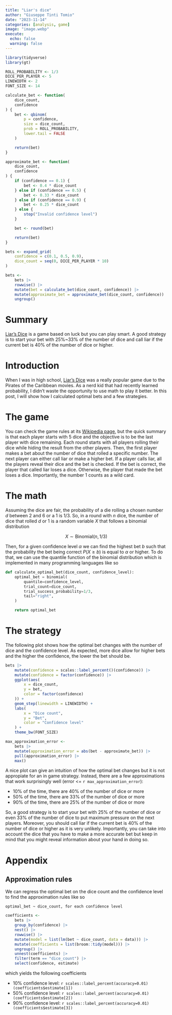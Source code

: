 ```yaml
---
title: "Liar's dice"
author: "Giuseppe Tinti Tomio"
date: "2023-11-14"
categories: [analysis, game]
image: "image.webp"
execute:
  echo: false
  warning: false
---
```


```r
library(tidyverse)
library(gt)
```

```r
ROLL_PROBABILITY <- 1/3
DICE_PER_PLAYER <- 5
LINEWIDTH <- 2
FONT_SIZE <- 14
```

```r
calculate_bet <- function(
    dice_count,
    confidence
) {
    bet <- qbinom(
        p = confidence,
        size = dice_count,
        prob = ROLL_PROBABILITY,
        lower.tail = FALSE
    )

    return(bet)
}

approximate_bet <- function(
    dice_count,
    confidence
) {
    if (confidence == 0.1) {
        bet <- 0.4 * dice_count
    } else if (confidence == 0.5) {
        bet <- 0.33 * dice_count
    } else if (confidence == 0.9) {
        bet <- 0.25 * dice_count
    } else {
        stop("Invalid confidence level")
    }

    bet <- round(bet)

    return(bet)
}
```

```r
bets <- expand_grid(
    confidence = c(0.1, 0.5, 0.9),
    dice_count = seq(0, DICE_PER_PLAYER * 10)
)

bets <-
    bets |>
    rowwise() |>
    mutate(bet = calculate_bet(dice_count, confidence)) |>
    mutate(approximate_bet = approximate_bet(dice_count, confidence)) |>
    ungroup()
```

# Summary

[Liar's Dice](https://en.wikipedia.org/wiki/Liar%27s_dice) is a game based on luck but you can play smart. A good strategy is to start your bet with 25%~33% of the number of dice and call liar if the current bet is 40% of the number of dice or higher.

# Introduction

When I was in high school, [Liar's Dice](https://en.wikipedia.org/wiki/Liar%27s_dice) was a really popular game due to the Pirates of the Caribbean movies. As a nerd kid that had recently learned probability, I didn't waste the opportunity to use math to play it better. In this post, I will show how I calculated optimal bets and a few strategies.

# The game

You can check the game rules at its [Wikipedia page](https://en.wikipedia.org/wiki/Liar%27s_dice), but the quick summary is that each player starts with 5 dice and the objective is to be the last player with dice remaining. Each round starts with all players rolling their dice while hiding the result from the other players. Then, the first player makes a bet about the number of dice that rolled a specific number. The next player can either call liar or make a higher bet. If a player calls liar, all the players reveal their dice and the bet is checked. If the bet is correct, the player that called liar loses a dice. Otherwise, the player that made the bet loses a dice. Importantly, the number 1 counts as a wild card.

# The math

Assuming the dice are fair, the probability of a die rolling a chosen number $d$ between 2 and 6 or a 1 is $1/3$. So, in a round with $n$ dice, the number of dice that rolled $d$ or 1 is a random variable $X$ that follows a binomial distribution

$$
X \sim \text{Binomial}(n, 1/3)
$$

Then, for a given confidence level $\alpha$ we can find the highest bet $b$ such that the probability the bet being correct $P(X \geq b)$ is equal to $\alpha$ or higher. To do that, we can use the quantile function of the binomial distribution which is implemented in many programming languages like so

```python
def calculate_optimal_bet(dice_count, confidence_level):
    optimal_bet = binomial(
        quantile=confidence_level,
        trial_count=dice_count,
        trial_success_probability=1/3,
        tail="right",
    )

    return optimal_bet
```

# The strategy

The following plot shows how the optimal bet changes with the number of dice and the confidence level. As expected, more dice allow for higher bets and the higher the confidence, the lower the bet should be.

```r
bets |>
    mutate(confidence = scales::label_percent()(confidence)) |>
    mutate(confidence = factor(confidence)) |>
    ggplot(aes(
        x = dice_count,
        y = bet,
        color = factor(confidence)
    )) +
    geom_step(linewidth = LINEWIDTH) +
    labs(
        x = "Dice count",
        y = "Bet",
        color = "Confidence level"
    ) +
    theme_bw(FONT_SIZE)
```

```r
max_approximation_error <-
    bets |>
    mutate(approximation_error = abs(bet - approximate_bet)) |>
    pull(approximation_error) |>
    max()
```

A nice plot can give an intuition of how the optimal bet changes but it is not appropiate for an in game strategy. Instead, there are a few approximations that work surprisingly well (error <= `r max_approximation_error`):

- 10% of the time, there are 40% of the number of dice or more
- 50% of the time, there are 33% of the number of dice or more
- 90% of the time, there are 25% of the number of dice or more

So, a good strategy is to start your bet with 25% of the number of dice or even 33% of the number of dice to put maximum pressure on the next players. Moreover, you should call liar if the current bet is 40% of the number of dice or higher as it is very unlikely. Importantly, you can take into account the dice that you have to make a more accurate bet but keep in mind that you might reveal information about your hand in doing so.

# Appendix

## Approximation rules

We can regress the optimal bet on the dice count and the confidence level to find the approximation rules like so

```
optimal_bet ~ dice_count, for each confidence level
```
```r
coefficients <-
    bets |>
    group_by(confidence) |>
    nest() |>
    rowwise() |>
    mutate(model = list(lm(bet ~ dice_count, data = data))) |>
    mutate(coefficients = list(broom::tidy(model))) |>
    ungroup() |>
    unnest(coefficients) |>
    filter(term == "dice_count") |>
    select(confidence, estimate)
```

which yields the following coefficients

- 10% confidence level: `r scales::label_percent(accuracy=0.01)(coefficients$estimate[1])`
- 50% confidence level: `r scales::label_percent(accuracy=0.01)(coefficients$estimate[2])`
- 90% confidence level: `r scales::label_percent(accuracy=0.01)(coefficients$estimate[3])`
